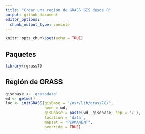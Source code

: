 ```yaml
---
title: "Crear una región de GRASS GIS desde R"
output: github_document
editor_options: 
  chunk_output_type: console
---
```


```r
knitr::opts_chunk$set(echo = TRUE)
```

## Paquetes


```r
library(rgrass7)
```

## Región de GRASS

```r
gisdbase <- 'grassdata'
wd <- getwd()
loc <- initGRASS(gisBase = "/usr/lib/grass78/",
                 home = wd, 
                 gisDbase = paste(wd, gisdbase, sep = '/'),
                 location = 'data',
                 mapset = "PERMANENT",
                 override = TRUE)
```

